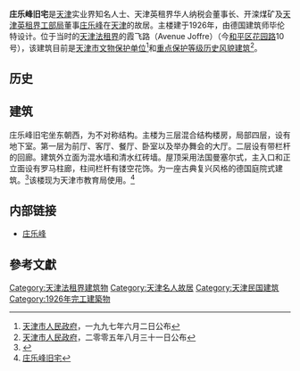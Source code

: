 {{文物保护单位
| 级别 = 省级
| 省区市 = 天津市
| 名称 = 庄乐峰旧宅
| 图片 = [[File:庄乐峰旧居.jpg|200px]]
| 编号 = 3
| 分类 = 近现代重要史迹及代表性建筑
| 时代 = 1926年
| 所在 = [[天津市|天津市]][[和平区_(天津市)|和平区]]
| 登录 = 1997年6月2日
}}
'''庄乐峰旧宅'''是[[天津|天津]]实业界知名人士、天津英租界华人纳税会董事长、开滦煤矿及[[天津英租界工部局|天津英租界工部局]]董事[[庄乐峰|庄乐峰]]在[[天津|天津]]的故居。主楼建于1926年，由德国建筑师毕伦特设计。位于当时的[[天津法租界|天津法租界]]的霞飞路（Avenue Joffre）（今[[和平区_(天津市)|和平区]][[花园路_(天津)|花园路]]10号），该建筑目前是[[天津市文物保护单位|天津市文物保护单位]]<ref>[[天津市人民政府|天津市人民政府]]，一九九七年六月二日公布</ref>和[[天津历史风貌建筑|重点保护等级历史风貌建筑]]<ref>[[天津市人民政府|天津市人民政府]]，二零零五年八月三十一日公布</ref>。

== 历史 ==

== 建筑 ==
{{天津历史风貌建筑
| 省区市 = 天津市
| 名称 = 庄乐峰旧宅
| 图片 = [[File:庄乐峰旧宅铭牌.jpg|200px]]
| 编号 = 0120083
| 等级 = 重点保护
| 时代 = 1926年
| 所在 = [[天津市|天津市]][[和平区_(天津市)|和平区]]
| 公布 = 2005年8月31日
}}
庄乐峰旧宅坐东朝西，为不对称结构。主楼为三层混合结构楼房，局部四层，设有地下室。第一层为前厅、客厅、餐厅、卧室以及举办舞会的大厅。二层设有带栏杆的回廊。建筑外立面为混水墙和清水红砖墙。屋顶采用法国曼塞尔式，主入口和正立面设有罗马柱廊，柱间栏杆有镂空花饰。为一座古典复兴风格的德国庭院式建筑。<ref>{{Cite web |url=http://www.chinaunix.net/jh/31/761837.html |title=庄乐峰旧宅 |accessdate=2010-01-14 |archive-date=2011-05-25 |archive-url=https://web.archive.org/web/20110525045405/http://www.chinaunix.net/jh/31/761837.html |dead-url=yes }}</ref>该楼现为天津市教育局使用。<ref>[http://www.jwb.com.cn/jwb/html/2009-05/29/content_320594.htm 庄乐峰旧宅]{{dead link|date=2018年2月 |bot=InternetArchiveBot |fix-attempted=yes }}</ref>

== 内部链接 ==
* [[庄乐峰|庄乐峰]]

== 參考文獻 ==
<div class="references-small">
<references />
</div>

{{Geographic Location
 | 西北 = [[原久大精盐公司大楼|原久大精盐公司大楼]] 
 | 北 = [[李吉甫旧宅|李吉甫旧宅]]<br />[[花园路_(天津)|花园路]]
 | 東北 = [[李鸣钟旧居|李鸣钟旧居]]
 | 西 = [[张公撝旧居|张公撝旧居]] [[花园路_(天津)|花园路]]                             
 | 中央 = [[中心公园|中心公园]]
 | 東 =[[花园路_(天津)|花园路]] '''庄乐峰旧宅'''
 | 西南 = [[原开滦煤矿办公楼|原开滦煤矿办公楼]]
 | 南 = [[花园路_(天津)|花园路]]<br />[[吉鸿昌旧居|吉鸿昌旧居]]
 | 東南 = [[章瑞庭旧宅|章瑞庭旧宅]]
}}

{{天津市名人故居}}
{{天津市文物保护单位}}

[[Category:天津法租界建筑物|Category:天津法租界建筑物]]
[[Category:天津名人故居|Category:天津名人故居]]
[[Category:天津民国建筑|Category:天津民国建筑]]
[[Category:1926年完工建築物|Category:1926年完工建築物]]